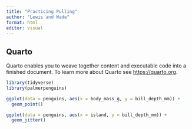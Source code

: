 ```yaml
---
title: "Practicing Pulling"
author: "Lewis and Wade"
format: html
editor: visual
---
```


## Quarto

Quarto enables you to weave together content and executable code into a finished document. To learn more about Quarto see <https://quarto.org>.

```r
library(tidyverse)
library(palmerpenguins)
```

```r
ggplot(data = penguins, aes(x = body_mass_g, y = bill_depth_mm)) +
  geom_point()
```

```r

ggplot(data = penguins, aes(x = island, y = bill_depth_mm)) +
  geom_jitter()

```
